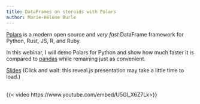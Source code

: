 ```yaml
---
title: DataFrames on steroids with Polars
author: Marie-Hélène Burle
---
```


:::{.def}

[Polars](https://pola.rs/) is a modern open source and *very fast* DataFrame framework for Python, Rust, JS, R, and Ruby.

In this webinar, I will demo Polars for Python and show how much faster it is compared to [pandas](https://pandas.pydata.org/) while remaining just as convenient.

:::

[Slides](wb_polars_slides.qmd){.btn .btn-outline-primary} [(Click and wait: this reveal.js presentation may take a little time to load.)]{.inlinenote}
<br><br>

{{< video https://www.youtube.com/embed/U5Gl_X6Z7Lk>}}
